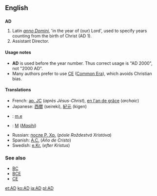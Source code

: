 ==English==
==={{initialism}}===
'''AD'''

#Latin ''[[anno Domini]]'', 'in the year of (our) Lord', used to specify years counting from the birth of Christ (AD 1).
#Assistant Director.

====Usage notes====
*'''AD''' is used before the year number. Thus correct usage is "AD 2000", not "2000 AD".
*Many authors prefer to use [[CE]] ([[Common Era]]), which avoids Christian bias.

====Translations====
{{top}}
*French: [[ap. JC]] (''après Jésus-Christ''), [[en l'an de grâce]] (''archaic'')
*Japanese: [[西暦]] (seireki), [[紀元]] (kigen)
*{{lt}}: [[m.e]] {{f}}
*{{ms}}: [[M]] (''[[Masihi]]'')
{{mid}}
*Russian: [[после Р. Хр.]] (''pósle Roždestvá Xristóva'')
*Spanish: [[A.C.]] (''Año de Cristo'')
*Swedish: [[e.Kr.]] (''efter Kristus'')
{{bottom}}

===See also===
*[[BC]]
*[[BCE]]
*[[CE]]
[[et:AD]]
[[ko:AD]]
[[ja:AD]]
[[pl:AD]]